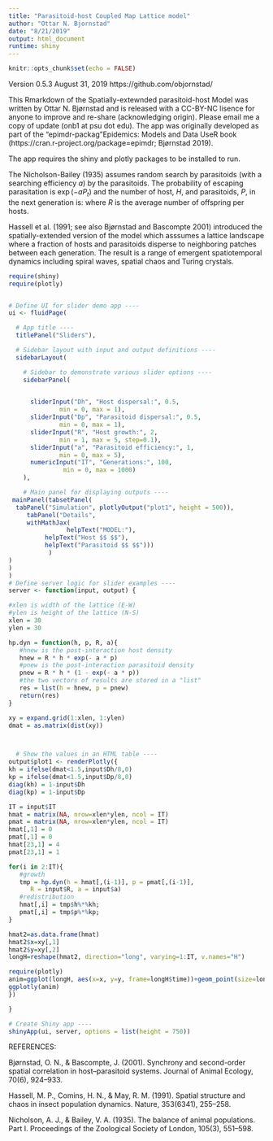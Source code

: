 ```yaml
---
title: "Parasitoid-host Coupled Map Lattice model"
author: "Ottar N. Bjornstad"
date: "8/21/2019"
output: html_document
runtime: shiny
---
```


```r
knitr::opts_chunk$set(echo = FALSE)
```

Version 0.5.3 August 31, 2019 
https://github.com/objornstad/

This Rmarkdown of the Spatially-extewnded parasitoid-host Model was written by Ottar N. Bjørnstad and is released with a CC-BY-NC lisence for anyone to improve and re-share (acknowledging origin). Please email me a copy of update (onb1 at psu dot edu). The app was originally developed as part of the "epimdr-packag"Epidemics: Models and Data UseR book  (https://cran.r-project.org/package=epimdr; Bjørnstad 2019).

The app requires the shiny and plotly packages to be installed to run.

The Nicholson-Bailey (1935) assumes random search by parasitoids (with a searching efficiency $a$) by the parasitoids. The probability of escaping parasitation is $\exp(-a P_t)$ and the number of host, $H$, and parasitoids, $P$, in the next generation is:
\begin{eqnarray}
&H_{t+1} & = R H_t \exp(-a P_t)\\
&P_{t+1} & = R H_t (1-\exp(-a P_t)),
\end{eqnarray}
where $R$ is the average number of offspring per hosts. 

Hassell et al. (1991; see also Bjørnstad and Bascompte 2001) introduced the spatially-extended version of the model which asssumes a lattice landscape where a fraction of hosts and parasitoids disperse to neighboring patches between each generation. The result is a range of emergent spatiotemporal dynamics including spiral waves, spatial chaos and Turing crystals. 

```r
require(shiny)
require(plotly)


# Define UI for slider demo app ----
ui <- fluidPage(

  # App title ----
  titlePanel("Sliders"),

  # Sidebar layout with input and output definitions ----
  sidebarLayout(

    # Sidebar to demonstrate various slider options ----
    sidebarPanel(

  
      sliderInput("Dh", "Host dispersal:", 0.5,
              min = 0, max = 1),
      sliderInput("Dp", "Parasitoid dispersal:", 0.5,
              min = 0, max = 1),
      sliderInput("R", "Host growth:", 2,
              min = 1, max = 5, step=0.1),
      sliderInput("a", "Parasitoid efficiency:", 1,
              min = 0, max = 5),
      numericInput("IT", "Generations:", 100,
               min = 0, max = 1000)
    ),

    # Main panel for displaying outputs ----
 mainPanel(tabsetPanel(
  tabPanel("Simulation", plotlyOutput("plot1", height = 500)),
     tabPanel("Details", 
     withMathJax(
                helpText("MODEL:"),
          helpText("Host $$ $$"),
          helpText("Parasitoid $$ $$")))
           )
)
)
)
# Define server logic for slider examples ----
server <- function(input, output) {

#xlen is width of the lattice (E-W)
#ylen is height of the lattice (N-S)
xlen = 30
ylen = 30

hp.dyn = function(h, p, R, a){ 
   #hnew is the post-interaction host density
   hnew = R * h * exp(- a * p)
   #pnew is the post-interaction parasitoid density
   pnew = R * h * (1 - exp(- a * p))
   #the two vectors of results are stored in a "list"
   res = list(h = hnew, p = pnew)
   return(res)
} 

xy = expand.grid(1:xlen, 1:ylen)
dmat = as.matrix(dist(xy))



  # Show the values in an HTML table ----
output$plot1 <- renderPlotly({
kh = ifelse(dmat<1.5,input$Dh/8,0)
kp = ifelse(dmat<1.5,input$Dp/8,0)
diag(kh) = 1-input$Dh
diag(kp) = 1-input$Dp

IT = input$IT
hmat = matrix(NA, nrow=xlen*ylen, ncol = IT)
pmat = matrix(NA, nrow=xlen*ylen, ncol = IT)
hmat[,1] = 0
pmat[,1] = 0
hmat[23,1] = 4
pmat[23,1] = 1

for(i in 2:IT){
   #growth
   tmp = hp.dyn(h = hmat[,(i-1)], p = pmat[,(i-1)], 
      R = input$R, a = input$a)
   #redistribution
   hmat[,i] = tmp$h%*%kh;
   pmat[,i] = tmp$p%*%kp;
}

hmat2=as.data.frame(hmat)
hmat2$x=xy[,1]
hmat2$y=xy[,2]
longH=reshape(hmat2, direction="long", varying=1:IT, v.names="H")

require(plotly)
anim=ggplot(longH, aes(x=x, y=y, frame=longH$time))+geom_point(size=longH$H)
ggplotly(anim)
})

}

# Create Shiny app ----
shinyApp(ui, server, options = list(height = 750))
```


REFERENCES:

Bjørnstad, O. N., & Bascompte, J. (2001). Synchrony and second-order spatial correlation
in host–parasitoid systems. Journal of Animal Ecology, 70(6), 924–933.

Hassell, M. P., Comins, H. N., & May, R. M. (1991). Spatial structure and chaos in
insect population dynamics. Nature, 353(6341), 255–258.

Nicholson, A. J., & Bailey, V. A. (1935). The balance of animal populations. Part I.
Proceedings of the Zoological Society of London, 105(3), 551–598.


